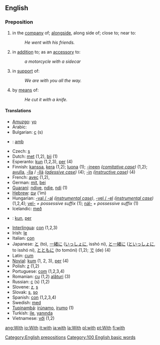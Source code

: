 ==English==

{{rank|was|he|his|11|with|is|it|for}}

=== Preposition ===
#in the [[company]] of; [[alongside]], along side of; close to; near to:
#:''He went with his friends.''
#in [[addition]] to; as an [[accessory]] to:
#:''a motorcycle with a sidecar''
#in [[support]] of:
#:''We are with you all the way.''
#by [[means]] of:
#:''He cut it with a knife.''

====Translations====
*[[Amuzgo]]: [[yo#Amuzgo|yo]]
*Arabic: {{ARchar|[[مع]]}} {{Unicode|[[maʕa]]}}
*Bulgarian: [[с#Bulgarian|с]] (s)
*{{ca}}: [[amb]]
*Czech: [[s#Czech|s]]
*Dutch: [[met#Dutch|met]] (1,2), [[bij]] (1)
*Esperanto: [[kun]] (1,2,3), [[per]] (4)
*Finnish: [[kanssa]], [[kera]] (1,2); [[luona]] (1); [[-ineen]] ''([[comitative case]])'' (1,2); [[apu|avulla]], [[-lla]] / [[-llä]] ''([[adessive case]])'' (4); [[-in]] ''([[instructive case]])'' (4)
*French: [[avec]] (1,2),
*German: [[mit]], [[bei]]
*[[Guaraní]]: [[ndive]], [[ndie]], [[ndi]] (1)
*[[Hebrew]]: [[עם]] (‘im)
*Hungarian: [[-vel|-val / -al]] ''([[instrumental case]])'', [[-vel|-vel / -el]] ''([[instrumental case]])'' (1,2,4); [[vel-]] ''+ possessive suffix'' (1); [[nál-]] ''+ possessive suffix'' (1)
*Icelandic: [[með]]
*{{io}}: [[kun]], [[per]]
*[[Interlingua]]: [[con]] (1,2,3)
*Irish: [[le#Irish|le]]
*Italian: [[con#Italian|con]]
*Japanese: [[と]] (to), [[一緒に]] ([[いっしょに]], isshó ni), [[と一緒に]] ([[といっしょに]], to isshó ni), [[とともに]] (to tomóni) (1,2); [[で]] (de) (4)
*Latin: [[cum#Latin|cum]]
*[[Novial]]: [[kum]] (1, 2, 3), [[per]] (4)
*Polish: [[z#Polish|z]] (1,2)
*Portuguese: [[com#Portuguese|com]] (1,2,3,4)
*Romanian: [[cu]] (1,2) [[alături]] (3)
*Russian: [[с#Russian|с]] (s) (1,2)
*Slovene: [[z#Slovene|z]], [[s#Slovene|s]]
*Slovak: [[s#Slovak|s]], [[so#Slovak|so]]
*Spanish: [[con#Spanish|con]] (1,2,3,4)
*Swedish: [[med#Swedish|med]]
*[[Tupinambá]]: [[irúnamo]], [[irumo]] (1)
*Turkish: [[ile]], [[yanında]]
*Vietnamese: [[với]] (1,2)

[[Category:English prepositions]]
[[Category:100 English basic words]]

[[ang:With]]
[[io:With]]
[[it:with]]
[[ja:with]]
[[la:With]]
[[pl:with]]
[[pt:With]]
[[fi:with]]